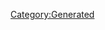 {{Texts/Music
 |ID=57
 |MusicName=NEO STREAM
 |OfficialName=NEO STREAM
 |VocalName=ワルキューレ　美雲ΔJUNNA フレイアΔ鈴木みのり カナメΔ安野希世乃 レイナΔ東山奈央 マキナΔ西田望見
 |VocalNameLF=ワルキューレ　美雲ΔJUNNA　フレイアΔ鈴木みのり<br/>カナメΔ安野希世乃　レイナΔ東山奈央　マキナΔ西田望見
 |Description=作品：マクロスΔ<br/><br/>歌手：ワルキューレ<br/>　　　美雲ΔJUNNA　フレイアΔ鈴木みのり<br/>　　　カナメΔ安野希世乃　レイナΔ東山奈央<br/>　　　マキナΔ西田望見<br/><br/>作詞：西田恵美<br/>作曲：渡辺未来
 |BuyURL=https://recochoku.jp/song/S1003321335/single?ds=1004688106
 |StoryDesc=避難民を乗せたアイランド船の動力にトラブルが発生。<br/>不安に怯える人々のため、ワルキューレが立ち上がる。<br/><br/>外壁を損傷し船内の空気が減少する中、アーネストは<br/>やむ負えずマクロス・エリシオンの緊急ドッキングを<br/>敢行、果たしてアイランド船の修復は間に合うのか？
 |StoryTitle=「マクロス・エリシオン、緊急ドッキング！」
 |BannerId=4
 |AnmStoreURL=https://anime.dmkt-sp.jp/animestore/ci_pc?workId=20867
}}
[[Category:Generated]]
